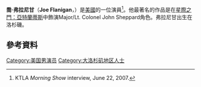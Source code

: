 {{Infobox person
| name        = 喬·弗藍尼根
| image       = Joeflanigan.jpg
| imagesize   = 
| caption     = 
| birth_date  = {{Birth date and age|1967|01|5}}
| birth_place = 美國[[洛杉磯|洛杉磯]]
| birth_name  = Joseph Dunnigan III
| yearsactive = 1994–現在
| occupation  = 演員，作家
| spouse      = {{nowrap|{{marriage|Katherine Kousi|1996|2014|reason=divorced}}}}
| children     = 3
}}
'''喬·弗拉尼甘'''（'''Joe Flanigan'''，{{bd|1967年|1月5日}}）是[[美國|美國]]的一位演員<ref>KTLA ''Morning Show'' interview, June 22, 2007.</ref>。他最著名的作品是在[[星际之门#星际之门：亞特蘭帝斯（Stargate:_Atlantis）|星際之門：亞特蘭蒂斯]]中飾演Major/Lt. Colonel John Sheppard角色。弗拉尼甘出生在洛杉磯。

==參考資料==
{{reflist}}
[[Category:美国男演员|Category:美国男演员]]
[[Category:大洛杉矶地区人士|Category:大洛杉矶地区人士]]
